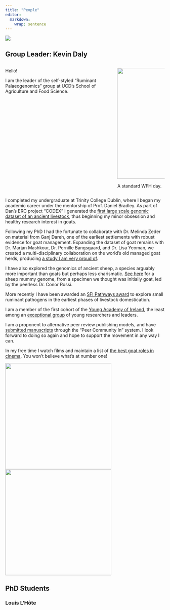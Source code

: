 ```yaml
---
title: "People"
editor: 
  markdown: 
    wrap: sentence
---
```


![](in_the_lab.jpg)

## Group Leader: Kevin Daly
::: columns
::: column

Hello!



I am the leader of the self-styled "Ruminant Palaeogenomics" group at UCD's School of Agriculture and Food Science.
:::

::: column
<img src="kevin_and_moose.jpg" width=350"/> 

A standard WFH day.
:::
:::

I completed my undergraduate at Trinity College Dublin, where I began my academic career under the mentorship of Prof. Daniel Bradley.
As part of Dan's ERC project "CODEX" I generated the [first large scale genomic dataset of an ancient livestock](https://www.science.org/doi/10.1126/science.aas9411), thus beginning my minor obsession and healthy research interest in goats.

Following my PhD I had the fortunate to collaborate with Dr. Melinda Zeder on material from Ganj Dareh, one of the earliest settlements with robust evidence for goat management.
Expanding the dataset of goat remains with Dr. Marjan Mashkour, Dr. Pernille Bangsgaard, and Dr. Lisa Yeoman, we created a multi-disciplinary collaboration on the world's old managed goat herds, producing [a study I am very proud of](https://www.pnas.org/doi/10.1073/pnas.2100901118).

I have also explored the genomics of ancient sheep, a species arguably more important than goats but perhaps less charismatic.
[See here](https://royalsocietypublishing.org/doi/full/10.1098/rsbl.2021.0222?rfr_dat=cr_pub++0pubmed&url_ver=Z39.88-2003&rfr_id=ori%3Arid%3Acrossref.org) for a sheep mummy genome, from a specimen we thought was initially goat, led by the peerless Dr. Conor Rossi.

More recently I have been awarded an [SFI Pathways award](https://www.tcd.ie/news_events/articles/trinity-researchers-secure-eight-sfi-irc-pathway-awards/) to explore small ruminant pathogens in the earliest phases of livestock domestication.

I am a member of the first cohort of the [Young Academy of Ireland](https://www.ria.ie/kevin-gerard-daly), the least among an [exceptional group](https://www.ria.ie/bios/young-academy-ireland/all) of young researchers and leaders.

I am a proponent to alternative peer review publishing models, and have [submitted manuscripts](https://genomics.peercommunityin.org/articles/rec?id=162) through the "Peer Community In" system.
I look forward to doing so again and hope to support the movement in any way I can.

In my free time I watch films and maintain a list of [the best goat roles in cinema](https://boxd.it/4BHse).
You won't believe what's at number one!

<img src="C.jpg" width="335"/> <img src="Z.jpeg" width=335"/> 


## PhD Students

### Louis L'Hôte
